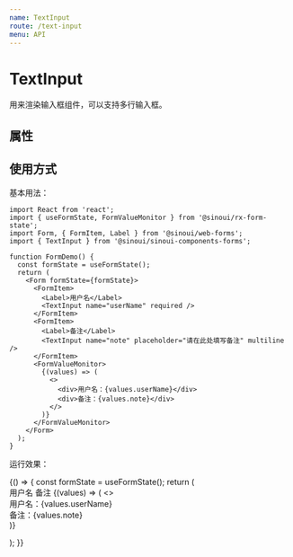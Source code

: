 ```yaml
---
name: TextInput
route: /text-input
menu: API
---
```



# TextInput

用来渲染输入框组件，可以支持多行输入框。

## 属性

<Props of={TextInputField} />

## 使用方式

基本用法：

```tsx
import React from 'react';
import { useFormState, FormValueMonitor } from '@sinoui/rx-form-state';
import Form, { FormItem, Label } from '@sinoui/web-forms';
import { TextInput } from '@sinoui/sinoui-components-forms';

function FormDemo() {
  const formState = useFormState();
  return (
    <Form formState={formState}>
      <FormItem>
        <Label>用户名</Label>
        <TextInput name="userName" required />
      </FormItem>
      <FormItem>
        <Label>备注</Label>
        <TextInput name="note" placeholder="请在此处填写备注" multiline />
      </FormItem>
      <FormValueMonitor>
        {(values) => (
          <>
            <div>用户名：{values.userName}</div>
            <div>备注：{values.note}</div>
          </>
        )}
      </FormValueMonitor>
    </Form>
  );
}
```

运行效果：

<Playground>
  {() => {
    const formState = useFormState();
    return (
      <Form formState={formState}>
        <FormItem>
          <Label>用户名</Label>
          <TextInput name="userName" required />
        </FormItem>
        <FormItem>
          <Label>备注</Label>
          <TextInput name="note" placeholder="请在此处填写备注" multiline />
        </FormItem>
        <FormValueMonitor>
          {(values) => (
            <>
              <div>用户名：{values.userName}</div>
              <div>备注：{values.note}</div>
            </>
          )}
        </FormValueMonitor>
      </Form>
    );
  }}
</Playground>
